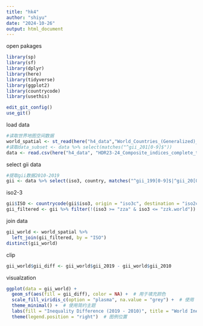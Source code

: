```yaml
---
title: "hk4"
author: "shiyu"
date: "2024-10-26"
output: html_document
---
```

open pakages
```r
library(sp)
library(sf)
library(dplyr)
library(here)
library(tidyverse)
library(ggplot2)
library(countrycode)
library(usethis)
```

```r
edit_git_config()
use_git()

```

load data
```r
#读取世界地图空间数据
world_spatial <- st_read(here("h4_data","World_Countries_(Generalized)_9029012925078512962 (1).geojson"))
#读取data_subset <- data %>% select(matches("^gii_201[0-9]$"))
data <- read.csv(here("h4_data", "HDR23-24_Composite_indices_complete_time_series.csv"))
```

select gii data
```r
#提取gii数据2010-2019
gii <- data %>% select(iso3, country, matches("^gii_199[0-9]$|^gii_20[0-2][0-9]$"))
```

iso2-3
```r
gii$ISO <- countrycode(gii$iso3, origin = "iso3c", destination = "iso2c")
gii_filtered <- gii %>% filter(!(iso3 >= "zza" & iso3 <= "zzk.world"))
```

join data
```r
gii_world <- world_spatial %>%
  left_join(gii_filtered, by = "ISO")
distinct(gii_world)
```

clip
```r
gii_world$gii_diff <- gii_world$gii_2019 - gii_world$gii_2010
```

visualzation
```r
ggplot(data = gii_world) +
  geom_sf(aes(fill = gii_diff), color = NA) +  # 用于填充颜色
  scale_fill_viridis_c(option = "plasma", na.value = "grey") +  # 使用 Viridis 颜色调色板
  theme_minimal() +  # 使用简约主题
  labs(fill = "Inequality Difference (2019 - 2010)", title = "World Inequality Difference") +
  theme(legend.position = "right")  # 图例位置
```
